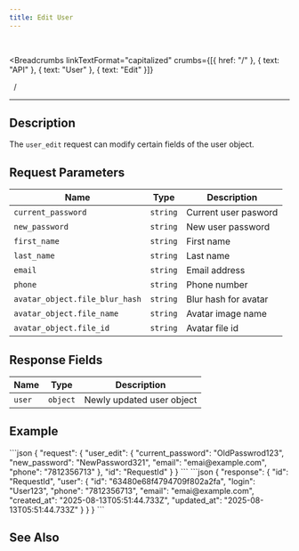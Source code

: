 ```yaml
---
title: Edit User
---
```


<br />



<Breadcrumbs
  linkTextFormat="capitalized"
  crumbs={[{ href: "/" }, { text: "API" }, { text: "User" }, { text: "Edit" }]}
>
  <Icon slot="index" name="seti:powershell" />
  <span slot="separator">&nbsp;&nbsp;/&nbsp;</span>
</Breadcrumbs>

---


## Description

> <Badge text="wss" variant="tip" size="large" />
> <Badge text="user_edit" size="large" />

The `user_edit` request can modify certain fields of the user object.

## Request Parameters

| Name                           | Type     | Description          |
| ------------------------------ | -------- | -------------------- |
| `current_password`             | `string` | Current user pasword |
| `new_password`                 | `string` | New user password    |
| `first_name`                   | `string` | First name           |
| `last_name`                    | `string` | Last name            |
| `email`                        | `string` | Email address        |
| `phone`                        | `string` | Phone number         |
| `avatar_object.file_blur_hash` | `string` | Blur hash for avatar |
| `avatar_object.file_name`      | `string` | Avatar image name    |
| `avatar_object.file_id`        | `string` | Avatar file id       |

## Response Fields

| Name   | Type     | Description               |
| ------ | -------- | ------------------------- |
| `user` | `object` | Newly updated user object |

## Example

<Tabs>
  <TabItem label="Response">
```json
{
  "request": {
    "user_edit": {
      "current_password": "OldPasswrod123",
      "new_password": "NewPassword321",
      "email": "emai@example.com",
      "phone": "7812356713"
    },
    "id": "RequestId"
  }
}
```
  </TabItem>  
</Tabs>

<Tabs>
  <TabItem label="Response">
```json
{
  "response": {
    "id": "RequestId",
    "user": {
      "id": "63480e68f4794709f802a2fa",
      "login": "User123",
      "phone": "7812356713",
      "email": "emai@example.com",
      "created_at": "2025-08-13T05:51:44.733Z",
      "updated_at": "2025-08-13T05:51:44.733Z"
    }
  }
}
```
  </TabItem>  
</Tabs>

## See Also

<LinkCard
  title="SAMA chat server API: Users"
  href="https://medium.com/sama-communications/sama-chat-server-api-users-edf65ea6a341"
  description="All messengers and services that use instant messaging require minimal user identification in the system. We have developed a universal API..."
/>
<LinkCard
  title="DataBase Records"
  href="/deployment/db-records/"
  description="Collection of complete objects stored in the database."
/>

<script
  src="https://giscus.app/client.js"
  data-repo="Oleksandr1414/cathedra-slytherin"
  data-repo-id="R_kgDOI8uafg"
  data-category="[ВВЕДІТЬ CATEGORY NAME]"
  data-category-id="[ВВЕДІТЬ CATEGORY ID]"
  data-mapping="pathname"
  data-strict="0"
  data-reactions-enabled="1"
  data-emit-metadata="0"
  data-input-position="bottom"
  data-theme="preferred_color_scheme"
  data-lang="uk"
  crossorigin="anonymous"
  async
></script>
